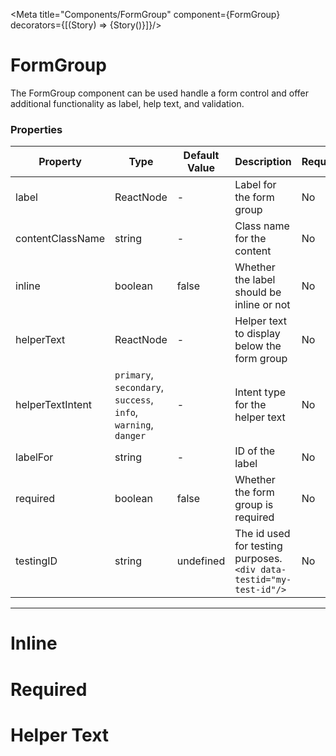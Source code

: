 
<Meta title="Components/FormGroup" component={FormGroup}  decorators={[(Story) => <LensProvider>{Story()}</LensProvider>]}/>

# FormGroup

The FormGroup component can be used handle a form control and offer additional functionality as label, help text, and validation.

<Canvas>
    <FormGroup label="Name">
        <TextInput type="text" name="name" />
    </FormGroup>
</Canvas>

### Properties

|Property|Type|Default Value|Description|Required|
|---|---|---|---|---|
|label|ReactNode|-|Label for the form group|No|
|contentClassName|string|-|Class name for the content|No|
|inline|boolean|false|Whether the label should be inline or not|No|
|helperText|ReactNode|-|Helper text to display below the form group|No|
|helperTextIntent|`primary`, `secondary`, `success`, <br/>`info`, `warning`, `danger`|-|Intent type for the helper text|No|
|labelFor|string|-|ID of the label|No|
|required|boolean|false|Whether the form group is required|No|
|testingID| string | undefined | The id used for testing purposes.<br/>`<div data-testid="my-test-id"/>` |No|

---

# Inline

<Canvas>
    <FormGroup label="Name" required inline helperText="Please enter your name" helperTextIntent="warning">
        <TextInput type="text" name="name" />
    </FormGroup>
</Canvas>

# Required

<Canvas>
    <FormGroup label="Name" required>
        <TextInput type="text" name="name" />
    </FormGroup>
</Canvas>


# Helper Text

<Canvas>
    <FormGroup label="Name" helperText="Please enter your name" helperTextIntent="warning">
        <TextInput type="text" name="name" />
    </FormGroup>
</Canvas>
